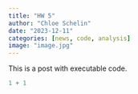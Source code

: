 ```yaml
---
title: "HW 5"
author: "Chloe Schelin"
date: "2023-12-11"
categories: [news, code, analysis]
image: "image.jpg"
---
```


This is a post with executable code.

```r
1 + 1
```
